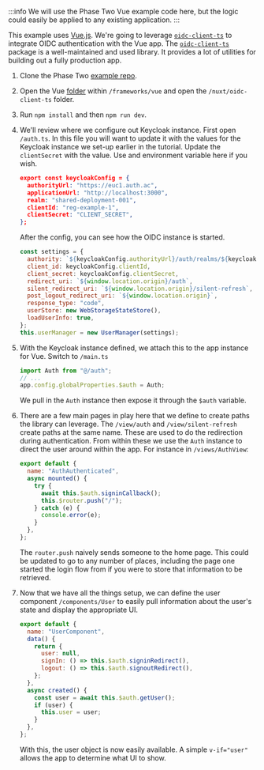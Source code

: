 :::info
We will use the Phase Two Vue example code here, but the logic could easily be applied to any existing application.
:::

This example uses [Vue.js](https://vuejs.org/). We're going to leverage [`oidc-client-ts`](https://www.npmjs.com/package/oidc-client-ts) to integrate OIDC authentication with the Vue app. The [`oidc-client-ts`](https://www.npmjs.com/package/oidc-client-ts) package is a well-maintained and used library. It provides a lot of utilities for building out a fully production app.

1. Clone the Phase Two [example repo](https://github.com/p2-inc/examples/).
1. Open the Vue [folder](https://github.com/p2-inc/examples/tree/main/frameworks/vue) within `/frameworks/vue` and open the `/nuxt/oidc-client-ts` folder.
1. Run `npm install` and then `npm run dev`.
1. We'll review where we configure out Keycloak instance. First open `/auth.ts`. In this file you will want to update it with the values for the Keycloak instance we set-up earlier in the tutorial. Update the `clientSecret` with the value. Use and environment variable here if you wish.

   ```json
   export const keycloakConfig = {
     authorityUrl: "https://euc1.auth.ac",
     applicationUrl: "http://localhost:3000",
     realm: "shared-deployment-001",
     clientId: "reg-example-1",
     clientSecret: "CLIENT_SECRET",
   };
   ```

   After the config, you can see how the OIDC instance is started.

   ```javascript
   const settings = {
     authority: `${keycloakConfig.authorityUrl}/auth/realms/${keycloakConfig.realm}`,
     client_id: keycloakConfig.clientId,
     client_secret: keycloakConfig.clientSecret,
     redirect_uri: `${window.location.origin}/auth`,
     silent_redirect_uri: `${window.location.origin}/silent-refresh`,
     post_logout_redirect_uri: `${window.location.origin}`,
     response_type: "code",
     userStore: new WebStorageStateStore(),
     loadUserInfo: true,
   };
   this.userManager = new UserManager(settings);
   ```

1. With the Keycloak instance defined, we attach this to the app instance for Vue. Switch to `/main.ts`

   ```javascript
   import Auth from "@/auth";
   // ...
   app.config.globalProperties.$auth = Auth;
   ```

   We pull in the `Auth` instance then expose it through the `$auth` variable.

1. There are a few main pages in play here that we define to create paths the library can leverage. The `/view/auth` and `/view/silent-refresh` create paths at the same name. These are used to do the redirection during authentication. From within these we use the `Auth` instance to direct the user around within the app. For instance in `/views/AuthView`:

   ```javascript
   export default {
     name: "AuthAuthenticated",
     async mounted() {
       try {
         await this.$auth.signinCallback();
         this.$router.push("/");
       } catch (e) {
         console.error(e);
       }
     },
   };
   ```

   The `router.push` naively sends someone to the home page. This could be updated to go to any number of places, including the page one started the login flow from if you were to store that information to be retrieved.

1. Now that we have all the things setup, we can define the user component `/components/User` to easily pull information about the user's state and display the appropriate UI.

   ```javascript
   export default {
     name: "UserComponent",
     data() {
       return {
         user: null,
         signIn: () => this.$auth.signinRedirect(),
         logout: () => this.$auth.signoutRedirect(),
       };
     },
     async created() {
       const user = await this.$auth.getUser();
       if (user) {
         this.user = user;
       }
     },
   };
   ```

   With this, the user object is now easily available. A simple `v-if="user"` allows the app to determine what UI to show.
